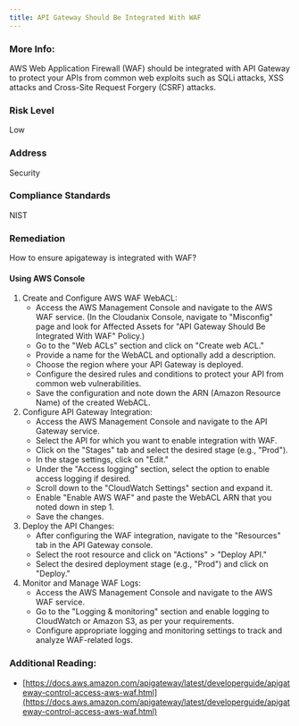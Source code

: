 ```yaml
---
title: API Gateway Should Be Integrated With WAF
---
```


### More Info:

AWS Web Application Firewall (WAF) should be integrated with API Gateway to protect your APIs from common web exploits such as SQLi attacks, XSS attacks and Cross-Site Request Forgery (CSRF) attacks.

### Risk Level

Low

### Address

Security

### Compliance Standards

NIST

### Remediation

How to ensure apigateway is integrated with WAF?

#### Using AWS Console

1. Create and Configure AWS WAF WebACL:
   - Access the AWS Management Console and navigate to the AWS WAF service.
     (In the Cloudanix Console, navigate to "Misconfig" page and look for Affected Assets for "API Gateway Should Be Integrated With WAF" Policy.)
   - Go to the "Web ACLs" section and click on "Create web ACL."
   - Provide a name for the WebACL and optionally add a description.
   - Choose the region where your API Gateway is deployed.
   - Configure the desired rules and conditions to protect your API from common web vulnerabilities.
   - Save the configuration and note down the ARN (Amazon Resource Name) of the created WebACL.
2. Configure API Gateway Integration:
   - Access the AWS Management Console and navigate to the API Gateway service.
   - Select the API for which you want to enable integration with WAF.
   - Click on the "Stages" tab and select the desired stage (e.g., "Prod").
   - In the stage settings, click on "Edit."
   - Under the "Access logging" section, select the option to enable access logging if desired.
   - Scroll down to the "CloudWatch Settings" section and expand it.
   - Enable "Enable AWS WAF" and paste the WebACL ARN that you noted down in step 1.
   - Save the changes.
3. Deploy the API Changes:
   - After configuring the WAF integration, navigate to the "Resources" tab in the API Gateway console.
   - Select the root resource and click on "Actions" > "Deploy API."
   - Select the desired deployment stage (e.g., "Prod") and click on "Deploy."
4. Monitor and Manage WAF Logs:
   - Access the AWS Management Console and navigate to the AWS WAF service.
   - Go to the "Logging & monitoring" section and enable logging to CloudWatch or Amazon S3, as per your requirements.
   - Configure appropriate logging and monitoring settings to track and analyze WAF-related logs.

### Additional Reading:

- [https://docs.aws.amazon.com/apigateway/latest/developerguide/apigateway-control-access-aws-waf.html](https://docs.aws.amazon.com/apigateway/latest/developerguide/apigateway-control-access-aws-waf.html)
